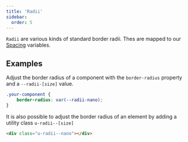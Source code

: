 ```yaml
---
title: 'Radii'
sidebar:
  order: 5
---
```



`Radii` are various kinds of standard border radii. Thes are mapped to our [Spacing](/primitives/spacings) variables.


## Examples

Adjust the border radius of a component with the `border-radius` property and a `--radii-[size]` value.

```css
.your-component {
	border-radius: var(--radii-nano);
}
```
It is also possible to adjust the border radius of an element by adding a utility class `u-radii--[size]`

```html
<div class="u-radii--nano"></div>
```

<Grid>
	<Radius/>
</Grid>
